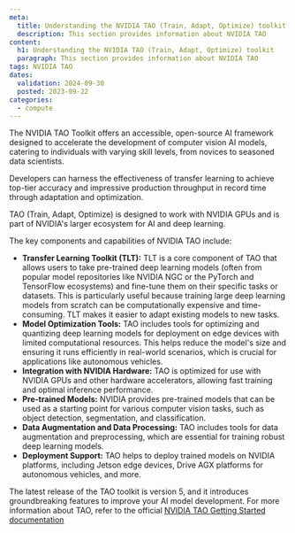 ```yaml
---
meta:
  title: Understanding the NVIDIA TAO (Train, Adapt, Optimize) toolkit
  description: This section provides information about NVIDIA TAO
content:
  h1: Understanding the NVIDIA TAO (Train, Adapt, Optimize) toolkit
  paragraph: This section provides information about NVIDIA TAO
tags: NVIDIA TAO
dates:
  validation: 2024-09-30
  posted: 2023-09-22
categories:
  - compute
---
```


The NVIDIA TAO Toolkit offers an accessible, open-source AI framework designed to accelerate the development of computer vision AI models, catering to individuals with varying skill levels, from novices to seasoned data scientists.

Developers can harness the effectiveness of transfer learning to achieve top-tier accuracy and impressive production throughput in record time through adaptation and optimization.

TAO (Train, Adapt, Optimize) is designed to work with NVIDIA GPUs and is part of NVIDIA's larger ecosystem for AI and deep learning.

The key components and capabilities of NVIDIA TAO include:

* **Transfer Learning Toolkit (TLT):** TLT is a core component of TAO that allows users to take pre-trained deep learning models (often from popular model repositories like NVIDIA NGC or the PyTorch and TensorFlow ecosystems) and fine-tune them on their specific tasks or datasets. This is particularly useful because training large deep learning models from scratch can be computationally expensive and time-consuming. TLT makes it easier to adapt existing models to new tasks.
* **Model Optimization Tools:** TAO includes tools for optimizing and quantizing deep learning models for deployment on edge devices with limited computational resources. This helps reduce the model's size and ensuring it runs efficiently in real-world scenarios, which is crucial for applications like autonomous vehicles.
* **Integration with NVIDIA Hardware:** TAO is optimized for use with NVIDIA GPUs and other hardware accelerators, allowing fast training and optimal inference performance.
* **Pre-trained Models:** NVIDIA provides pre-trained models that can be used as a starting point for various computer vision tasks, such as object detection, segmentation, and classification.
* **Data Augmentation and Data Processing:** TAO includes tools for data augmentation and preprocessing, which are essential for training robust deep learning models.
* **Deployment Support:** TAO helps to deploy trained models on NVIDIA platforms, including Jetson edge devices, Drive AGX platforms for autonomous vehicles, and more.

The latest release of the TAO toolkit is version 5, and it introduces groundbreaking features to improve your AI model development. For more information about TAO, refer to the official [NVIDIA TAO Getting Started documentation](https://developer.nvidia.com/tao-toolkit-get-started)